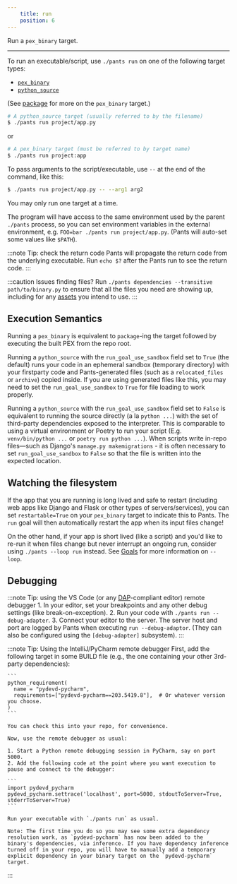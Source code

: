 ```yaml
---
    title: run
    position: 6
---
```


Run a `pex_binary` target.

---

To run an executable/script, use `./pants run` on one of the following target types:

- [`pex_binary`](../../../reference/targets/pex_binary.mdx)
- [`python_source`](../../../reference/targets/python_source.mdx)

(See [package](./package.mdx) for more on the `pex_binary` target.)

```bash
# A python_source target (usually referred to by the filename)
$ ./pants run project/app.py
```

or

```bash
# A pex_binary target (must be referred to by target name)
$ ./pants run project:app
```

To pass arguments to the script/executable, use `--` at the end of the command, like this:

```bash
$ ./pants run project/app.py -- --arg1 arg2
```

You may only run one target at a time.

The program will have access to the same environment used by the parent `./pants` process, so you can set environment variables in the external environment, e.g. `FOO=bar ./pants run project/app.py`. (Pants will auto-set some values like `$PATH`).

:::note Tip: check the return code
    Pants will propagate the return code from the underlying executable. Run `echo $?` after the Pants run to see the return code.
:::

:::caution Issues finding files?
    Run `./pants dependencies --transitive path/to/binary.py` to ensure that all the files you need are showing up, including for any [assets](../../using-pants/assets-and-archives.mdx) you intend to use.
:::

## Execution Semantics

Running a `pex_binary` is equivalent to `package`-ing the target followed by executing the built PEX from the repo root.

Running a `python_source` with the `run_goal_use_sandbox` field set to `True` (the default) runs your code in an ephemeral sandbox (temporary directory) with your firstparty code and Pants-generated files (such as a `relocated_files` or `archive`) copied inside. If you are using generated files like this, you may need to set the `run_goal_use_sandbox` to `True` for file loading to work properly.

Running a `python_source` with the `run_goal_use_sandbox` field set to `False` is equivalent to running the source directly (a la `python ...`) with the set of third-party dependencies exposed to the interpreter. This is comparable to using a virtual environment or Poetry to run your script (E.g. `venv/bin/python ...` or `poetry run python ...`). When scripts write in-repo files—such as Django's `manage.py makemigrations` - it is often necessary to set `run_goal_use_sandbox` to `False` so that the file is written into the expected location.

## Watching the filesystem

If the app that you are running is long lived and safe to restart (including web apps like Django and Flask or other types of servers/services), you can set `restartable=True` on your `pex_binary` target to indicate this to Pants. The `run` goal will then automatically restart the app when its input files change!

On the other hand, if your app is short lived (like a script) and you'd like to re-run it when files change but never interrupt an ongoing run, consider using `./pants --loop run` instead. See [Goals](../../using-pants/key-concepts/goals.mdx#running-goals) for more information on `--loop`.

## Debugging

:::note Tip: using the VS Code (or any [DAP](https://microsoft.github.io/debug-adapter-protocol/)-compliant editor) remote debugger
    1. In your editor, set your breakpoints and any other debug settings (like break-on-exception).
    2. Run your code with `./pants run --debug-adapter`.
    3. Connect your editor to the server. The server host and port are logged by Pants when executing `run --debug-adaptor`. (They can also be configured using the `[debug-adapter]` subsystem).
:::

:::note Tip: Using the IntelliJ/PyCharm remote debugger
    First, add the following target in some BUILD file (e.g., the one containing your other 3rd-party dependencies):

    ```
    python_requirement(
      name = "pydevd-pycharm",
      requirements=["pydevd-pycharm==203.5419.8"],  # Or whatever version you choose.
    )
    ```

    You can check this into your repo, for convenience.

    Now, use the remote debugger as usual:

    1. Start a Python remote debugging session in PyCharm, say on port 5000.
    2. Add the following code at the point where you want execution to pause and connect to the debugger:

    ```
    import pydevd_pycharm
    pydevd_pycharm.settrace('localhost', port=5000, stdoutToServer=True, stderrToServer=True)
    ```

    Run your executable with `./pants run` as usual.

    Note: The first time you do so you may see some extra dependency resolution work, as `pydevd-pycharm` has now been added to the binary's dependencies, via inference. If you have dependency inference turned off in your repo, you will have to manually add a temporary explicit dependency in your binary target on the `pydevd-pycharm` target.
:::
